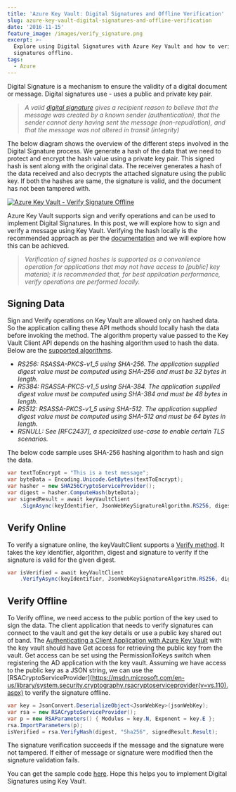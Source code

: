 ```yaml
---
title: 'Azure Key Vault: Digital Signatures and Offline Verification'
slug: azure-key-vault-digital-signatures-and-offline-verification
date: '2016-11-15'
feature_image: /images/verify_signature.png
excerpt: >-
  Explore using Digital Signatures with Azure Key Vault and how to verify
  signatures offline.
tags:
  - Azure
---
```

Digital Signature is a mechanism to ensure the validity of a digital document or message. Digital signatures use <BlogLink
  href="/blog/getting-started-with-azure-key-vault"
  title="Getting Started with Azure Key Vault"
  description="Read this interesting blog post"
  authorImage="/images/logo-512x512-24.png"
  authorName="Rahul Nath"
  authorTitle="Rahul Pulikkot Nath"
  featureImage="/images/azurekeyvault_overview.png"
/> - uses a public and private key pair.

> _A valid [digital signature](https://en.wikipedia.org/wiki/Digital_signature) gives a recipient reason to believe that the message was created by a known sender (authentication), that the sender cannot deny having sent the message (non-repudiation), and that the message was not altered in transit (integrity)_

The below diagram shows the overview of the different steps involved in the Digital Signature process. We generate a hash of the data that we need to protect and encrypt the hash value using a private key pair. This signed hash is sent along with the original data. The receiver generates a hash of the data received and also decrypts the attached signature using the public key. If both the hashes are same, the signature is valid, and the document has not been tampered with.

[![Azure Key Vault - Verify Signature Offline](/images/signing_verification.png)](https://commons.wikimedia.org/wiki/File:Digital_Signature_diagram.svg)

Azure Key Vault supports sign and verify operations and can be used to implement Digital Signatures. In this post, we will explore how to sign and verify a message using Key Vault. Verifying the hash locally is the recommended approach as per the [documentation](https://msdn.microsoft.com/en-us/library/azure/dn903623.aspx#BKMK_KeyOperations) and we will explore how this can be achieved.

> _Verification of signed hashes is supported as a convenience operation for applications that may not have access to \[public\] key material; it is recommended that, for best application performance, verify operations are performed locally._

## Signing Data

Sign and Verify operations on Key Vault are allowed only on hashed data. So the application calling these API methods should locally hash the data before invoking the method. The algorithm property value passed to the Key Vault Client API depends on the hashing algorithm used to hash the data. Below are the [supported algorithms](https://msdn.microsoft.com/library/en-us/Mt149357.aspx).

-   _RS256: RSASSA-PKCS-v1\_5 using SHA-256. The application supplied digest value must be computed using SHA-256 and must be 32 bytes in length._
-   _RS384: RSASSA-PKCS-v1\_5 using SHA-384. The application supplied digest value must be computed using SHA-384 and must be 48 bytes in length._
-   _RS512: RSASSA-PKCS-v1\_5 using SHA-512. The application supplied digest value must be computed using SHA-512 and must be 64 bytes in length._
-   _RSNULL: See \[RFC2437\], a specialized use-case to enable certain TLS scenarios._

The below code sample uses SHA-256 hashing algorithm to hash and sign the data.

```csharp
var textToEncrypt = "This is a test message";
var byteData = Encoding.Unicode.GetBytes(textToEncrypt);
var hasher = new SHA256CryptoServiceProvider();
var digest = hasher.ComputeHash(byteData);
var signedResult = await keyVaultClient
    .SignAsync(keyIdentifier, JsonWebKeySignatureAlgorithm.RS256, digest);

```

## Verify Online

To verify a signature online, the keyVaultClient supports a [Verify method](https://msdn.microsoft.com/en-us/library/microsoft.azure.keyvault.keyvaultclient.verifyasync.aspx). It takes the key identifier, algorithm, digest and signature to verify if the signature is valid for the given digest.

```csharp
var isVerified = await keyVaultClient
    .VerifyAsync(keyIdentifier, JsonWebKeySignatureAlgorithm.RS256, digest, signedResult.Result);

```

## Verify Offline

To Verify offline, we need access to the public portion of the key used to sign the data. The client application that needs to verify signatures can connect to the vault and get the key details or use a public key shared out of band. The [Authenticating a Client Application with Azure Key Vault](/blog/authenticating-a-client-application-with-azure-key-vault/) with the key vault should have Get access for retrieving the public key from the vault. Get access can be set using the PermissionToKeys switch when registering the AD application with the key vault. Assuming we have access to the public key as a JSON string, we can use the \[RSACryptoServiceProvider\](https://msdn.microsoft.com/en-us/library/system.security.cryptography.rsacryptoserviceprovider(v=vs.110).aspx) to verify the signature offline.

```csharp
var key = JsonConvert.DeserializeObject<JsonWebKey>(jsonWebKey);
var rsa = new RSACryptoServiceProvider();
var p = new RSAParameters() { Modulus = key.N, Exponent = key.E };
rsa.ImportParameters(p);
isVerified = rsa.VerifyHash(digest, "Sha256", signedResult.Result);

```

The signature verification succeeds if the message and the signature were not tampered. If either of message or signature were modified then the signature validation fails.

You can get the sample code [here](https://github.com/rahulpnath/Blog/tree/master/VerifySignatureOffline). Hope this helps you to implement Digital Signatures using Key Vault.
